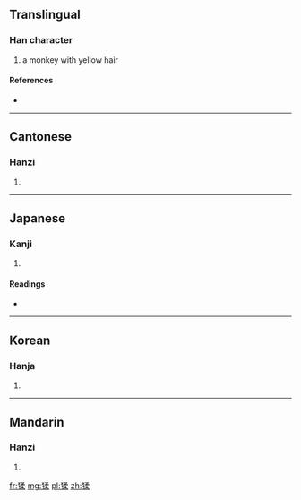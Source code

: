 ==Translingual==

===Han character===
{{Han char|rn=94|rad=犬|as=09|sn=12|four=4729<sub>4</sub>|canj=大竹弓竹木 (KHNHD)}}

# a monkey with yellow hair

====References====
* {{Han ref|kx=0715.080|dkj=20544|dj=1127.090|hdz=21361.070|uh=7331|ud=29489|bh=DA71|bd=55921}}

----

==Cantonese==

===Hanzi===
{{yue-hanzi|jyut=|y=naau4}}

# {{defn|Cantonese|sort=犬09}}

----

==Japanese==

===Kanji===
{{ja-kanji|grade=|rs=犬09}}

# {{defn|Japanese|sort=犬09}}

====Readings====
* {{ja-readings|on=[[どう]] (dō), [[のう]] (nō), [[じゅう]] (jū), [[にゅう]] (nyū)|kun=[[さる]] (saru)|nanori=}}

----

==Korean==

===Hanja===
{{ko-hanja|hangeul=노|eumhun=|rv=no|mr=no|y=no}}

# {{defn|Korean|sort=犬09}}

----

==Mandarin==

===Hanzi===
{{cmn-hanzi|pin=[[náo]] ([[nao2]])|wg=nao<sup>2</sup>}}

# {{defn|Mandarin|sort=犬09}}

[[fr:猱]]
[[mg:猱]]
[[pl:猱]]
[[zh:猱]]